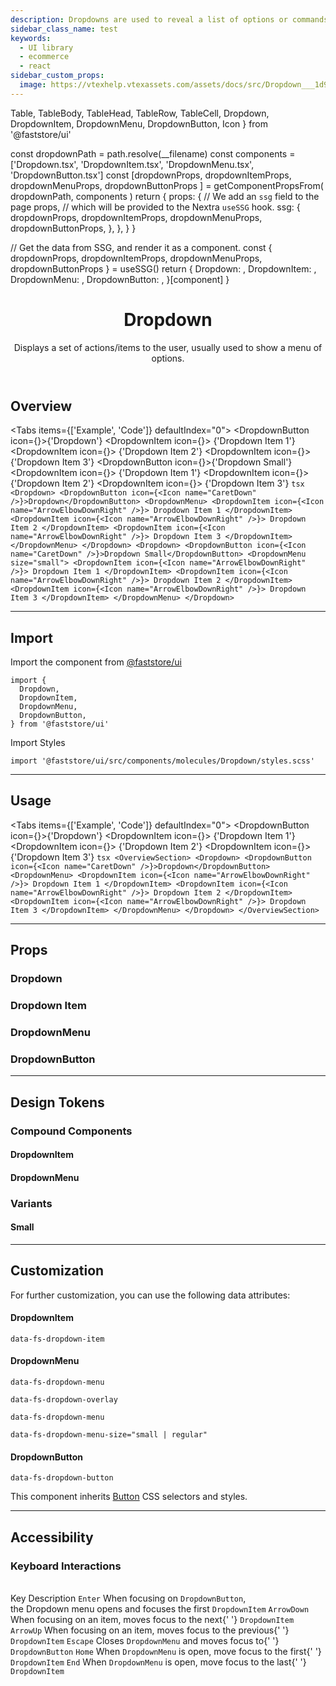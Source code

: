 ```yaml
---
description: Dropdowns are used to reveal a list of options or commands.
sidebar_class_name: test
keywords:
  - UI library
  - ecommerce
  - react
sidebar_custom_props:
  image: https://vtexhelp.vtexassets.com/assets/docs/src/Dropdown___1d904311eb18facba54340e76b109d62.png
---
```


  Table,
  TableBody,
  TableHead,
  TableRow,
  TableCell,
  Dropdown,
  DropdownItem,
  DropdownMenu,
  DropdownButton,
  Icon
} from '@faststore/ui'


  const dropdownPath = path.resolve(__filename)
  const components = ['Dropdown.tsx', 'DropdownItem.tsx', 'DropdownMenu.tsx', 'DropdownButton.tsx']
  const [dropdownProps, dropdownItemProps, dropdownMenuProps, dropdownButtonProps ] = getComponentPropsFrom(
    dropdownPath,
    components
  )
  return {
    props: {
      // We add an `ssg` field to the page props,
      // which will be provided to the Nextra `useSSG` hook.
      ssg: {
        dropdownProps,
        dropdownItemProps,
        dropdownMenuProps,
        dropdownButtonProps,
      },
    },
  }
}

  // Get the data from SSG, and render it as a component.
  const { dropdownProps, dropdownItemProps, dropdownMenuProps, dropdownButtonProps } = useSSG()
  return {
    Dropdown: <PropsSection propsList={dropdownProps} />,
    DropdownItem: <PropsSection propsList={dropdownItemProps} />,
    DropdownMenu: <PropsSection propsList={dropdownMenuProps} />,
    DropdownButton: <PropsSection propsList={dropdownButtonProps} />,
  }[component]
}

<header>

# Dropdown

Displays a set of actions/items to the user, usually used to show a menu of options.

</header>

## Overview

<Tabs items={['Example', 'Code']} defaultIndex="0">
  <Tab>
    <OverviewSection>
      <Dropdown>
        <DropdownButton icon={<Icon name="CaretDown" />}>{'Dropdown'}</DropdownButton>
        <DropdownMenu>
          <DropdownItem icon={<Icon name="ArrowElbowDownRight" />}>
            {'Dropdown Item 1'}
          </DropdownItem>
          <DropdownItem icon={<Icon name="ArrowElbowDownRight" />}>
            {'Dropdown Item 2'}
          </DropdownItem>
          <DropdownItem icon={<Icon name="ArrowElbowDownRight" />}>
            {'Dropdown Item 3'}
          </DropdownItem>
        </DropdownMenu>
      </Dropdown>
      <Dropdown>
        <DropdownButton icon={<Icon name="CaretDown" />}>{'Dropdown Small'}</DropdownButton>
        <DropdownMenu size="small">
          <DropdownItem icon={<Icon name="ArrowElbowDownRight" />}>
            {'Dropdown Item 1'}
          </DropdownItem>
          <DropdownItem icon={<Icon name="ArrowElbowDownRight" />}>
            {'Dropdown Item 2'}
          </DropdownItem>
          <DropdownItem icon={<Icon name="ArrowElbowDownRight" />}>
            {'Dropdown Item 3'}
          </DropdownItem>
        </DropdownMenu>
      </Dropdown>
    </OverviewSection>
  </Tab>
  <Tab>
    ```tsx
    <Dropdown>
      <DropdownButton icon={<Icon name="CaretDown" />}>Dropdown</DropdownButton>
      <DropdownMenu>
        <DropdownItem icon={<Icon name="ArrowElbowDownRight" />}>
          Dropdown Item 1
        </DropdownItem>
        <DropdownItem icon={<Icon name="ArrowElbowDownRight" />}>
          Dropdown Item 2
        </DropdownItem>
        <DropdownItem icon={<Icon name="ArrowElbowDownRight" />}>
          Dropdown Item 3
        </DropdownItem>
      </DropdownMenu>
    </Dropdown>
    <Dropdown>
      <DropdownButton icon={<Icon name="CaretDown" />}>Dropdown Small</DropdownButton>
      <DropdownMenu size="small">
        <DropdownItem icon={<Icon name="ArrowElbowDownRight" />}>
          Dropdown Item 1
        </DropdownItem>
        <DropdownItem icon={<Icon name="ArrowElbowDownRight" />}>
          Dropdown Item 2
        </DropdownItem>
        <DropdownItem icon={<Icon name="ArrowElbowDownRight" />}>
          Dropdown Item 3
        </DropdownItem>
      </DropdownMenu>
    </Dropdown>
    ```
  </Tab>
</Tabs>

---

## Import

Import the component from [@faststore/ui](/../components)

```tsx
import {
  Dropdown,
  DropdownItem,
  DropdownMenu,
  DropdownButton,
} from '@faststore/ui'
```

Import Styles

```tsx
import '@faststore/ui/src/components/molecules/Dropdown/styles.scss'
```

---

## Usage

<Tabs items={['Example', 'Code']} defaultIndex="0">
  <Tab>
    <OverviewSection>
      <Dropdown>
        <DropdownButton icon={<Icon name="CaretDown" />}>{'Dropdown'}</DropdownButton>
        <DropdownMenu>
          <DropdownItem icon={<Icon name="ArrowElbowDownRight" />}>
            {'Dropdown Item 1'}
          </DropdownItem>
          <DropdownItem icon={<Icon name="ArrowElbowDownRight" />}>
            {'Dropdown Item 2'}
          </DropdownItem>
          <DropdownItem icon={<Icon name="ArrowElbowDownRight" />}>
            {'Dropdown Item 3'}
          </DropdownItem>
        </DropdownMenu>
      </Dropdown>
    </OverviewSection>
  </Tab>
  <Tab>
    ```tsx
    <OverviewSection>
      <Dropdown>
        <DropdownButton icon={<Icon name="CaretDown" />}>Dropdown</DropdownButton>
        <DropdownMenu>
          <DropdownItem icon={<Icon name="ArrowElbowDownRight" />}>
            Dropdown Item 1
          </DropdownItem>
          <DropdownItem icon={<Icon name="ArrowElbowDownRight" />}>
            Dropdown Item 2
          </DropdownItem>
          <DropdownItem icon={<Icon name="ArrowElbowDownRight" />}>
            Dropdown Item 3
          </DropdownItem>
        </DropdownMenu>
      </Dropdown>
    </OverviewSection>
    ```
  </Tab>
</Tabs>

---

## Props

### Dropdown

<DropdownPropsSection component="Dropdown" />

### Dropdown Item

<DropdownPropsSection component="DropdownItem" />

### DropdownMenu

<DropdownPropsSection component="DropdownMenu" />

### DropdownButton

<DropdownPropsSection component="DropdownButton" />

---

## Design Tokens

### Compound Components

#### DropdownItem

<TokenTable>
  <TokenRow token="--fs-dropdown-item-min-height" value="2.375rem" />
  <TokenRow
    token="--fs-dropdown-item-padding"
    value="var(--fs-spacing-1) var(--fs-spacing-2) var(--fs-spacing-1) var(--fs-spacing-1)"
  />
  <TokenDivider />
  <TokenRow
    token="--fs-dropdown-item-text-size"
    value="var(--fs-text-size-base)"
  />
  <TokenRow
    token="--fs-dropdown-item-text-weight"
    value="var(--fs-text-weight-regular)"
  />
  <TokenDivider />
  <TokenRow
    token="--fs-dropdown-item-color"
    value="var(--fs-color-link)"
    isColor
  />
  <TokenRow
    token="--fs-dropdown-item-bkg-color"
    value="var(--fs-color-tertiary-bkg-light)"
    isColor
  />
  <TokenRow
    token="--fs-dropdown-item-bkg-color-hover"
    value="var(--fs-color-primary-bkg-light)"
    isColor
  />
  <TokenDivider />
  <TokenRow
    token="--fs-dropdown-item-border-bottom-color"
    value="var(--fs-border-color-light)"
  />
  <TokenDivider />
  <TokenRow token="--fs-dropdown-item-icon-min-width" value="1.125rem" />
  <TokenRow
    token="--fs-dropdown-item-icon-margin-right"
    value="var(--fs-spacing-0)"
  />
  <TokenRow
    token="--fs-dropdown-item-icon-margin-top"
    value="calc(-1 * var(--fs-spacing-1))"
  />
</TokenTable>

#### DropdownMenu

<TokenTable>
  <TokenRow
    token="--fs-dropdown-menu-bkg-color"
    value="var(--fs-color-tertiary-bkg)"
    isColor
  />
  <TokenRow
    token="--fs-dropdown-menu-border-radius"
    value="var(--fs-border-radius)"
  />
  <TokenRow
    token="--fs-dropdown-menu-box-shadow"
    value="var(--fs-shadow-hover)"
  />
</TokenTable>

### Variants

#### Small

<TokenTable>
  <TokenRow token="--fs-dropdown-item-small-min-height" value="1.75rem" />
  <TokenRow
    token="--fs-dropdown-item-small-padding"
    value="var(--fs-spacing-0) var(--fs-spacing-2) var(--fs-spacing-0) var(--fs-spacing-1)"
  />
  <TokenRow
    token="--fs-dropdown-item-small-text-size"
    value="var(--fs-text-size-1)"
  />
</TokenTable>

---

## Customization

For further customization, you can use the following data attributes:

#### DropdownItem

`data-fs-dropdown-item`

#### DropdownMenu

`data-fs-dropdown-menu`

`data-fs-dropdown-overlay`

`data-fs-dropdown-menu`

`data-fs-dropdown-menu-size="small | regular"`

#### DropdownButton

`data-fs-dropdown-button`

This component inherits [Button](/components/atoms/button) CSS selectors and styles.

---

## Accessibility

### Keyboard Interactions

<br />

<Table>
  <TableHead>
    <TableRow>
      <TableCell scope="col" variant="header" align="left">
        Key
      </TableCell>
      <TableCell scope="col" variant="header" align="left">
        Description
      </TableCell>
    </TableRow>
  </TableHead>
  <TableBody>
    <TableRow>
      <TableCell align="left">
        <code>Enter</code>
      </TableCell>
      <TableCell align="left">
        When focusing on <code>DropdownButton</code>, <br />
        the Dropdown menu opens and focuses the first <code>DropdownItem</code>
      </TableCell>
    </TableRow>
    <TableRow>
      <TableCell align="left">
        <code>ArrowDown</code>
      </TableCell>
      <TableCell align="left">
        When focusing on an item, moves focus to the next{' '}
        <code>DropdownItem</code>
      </TableCell>
    </TableRow>
    <TableRow>
      <TableCell align="left">
        <code>ArrowUp</code>
      </TableCell>
      <TableCell align="left">
        When focusing on an item, moves focus to the previous{' '}
        <code>DropdownItem</code>
      </TableCell>
    </TableRow>
    <TableRow>
      <TableCell align="left">
        <code>Escape</code>
      </TableCell>
      <TableCell align="left">
        Closes <code>DropdownMenu</code> and moves focus to{' '}
        <code>DropdownButton</code>
      </TableCell>
    </TableRow>
    <TableRow>
      <TableCell align="left">
        <code>Home</code>
      </TableCell>
      <TableCell align="left">
        When <code>DropdownMenu</code> is open, move focus to the first{' '}
        <code>DropdownItem</code>
      </TableCell>
    </TableRow>
    <TableRow>
      <TableCell align="left">
        <code>End</code>
      </TableCell>
      <TableCell align="left">
        When <code>DropdownMenu</code> is open, move focus to the last{' '}
        <code>DropdownItem</code>
      </TableCell>
    </TableRow>
  </TableBody>
</Table>
